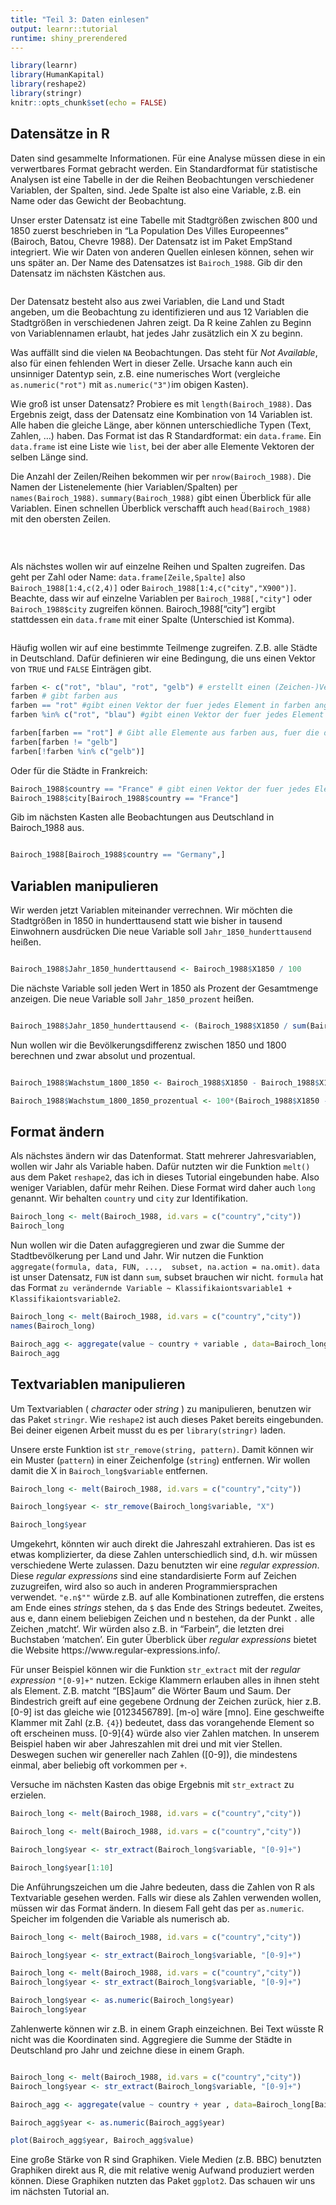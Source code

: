 ```yaml
---
title: "Teil 3: Daten einlesen"
output: learnr::tutorial
runtime: shiny_prerendered
---
```


```r
library(learnr)
library(HumanKapital)
library(reshape2)
library(stringr)
knitr::opts_chunk$set(echo = FALSE)
```


##  Datensätze in R

Daten sind gesammelte Informationen.  Für eine Analyse müssen diese in ein verwertbares Format gebracht werden. Ein Standardformat für statistische Analysen ist eine Tabelle in der die Reihen Beobachtungen verschiedener Variablen, der Spalten, sind. Jede Spalte ist also eine Variable, z.B. ein Name oder das Gewicht der Beobachtung.

Unser erster Datensatz ist eine Tabelle mit Stadtgrößen zwischen 800 und 1850 zuerst beschrieben in "La Population Des Villes Europeennes" (Bairoch, Batou, Chevre 1988). Der Datensatz ist im Paket EmpStand integriert. Wie wir Daten von anderen Quellen einlesen können, sehen wir uns später an. Der Name des Datensatzes ist `Bairoch_1988`. Gib dir den Datensatz im nächsten Kästchen aus. 


```r

```

Der Datensatz besteht also aus zwei Variablen, die Land und Stadt angeben, um die Beobachtung zu identifizieren und aus 12 Variablen die Stadtgrößen in verschiedenen Jahren zeigt. Da R keine Zahlen zu Beginn von Variablennamen erlaubt, hat jedes Jahr zusätzlich ein X zu beginn.

Was auffällt sind die vielen `NA` Beobachtungen. Das steht für _Not Available_, also für einen fehlenden Wert in dieser Zelle. Ursache kann auch ein unsinniger Datentyp sein,  z.B. eine numerisches Wort (vergleiche `as.numeric("rot")` mit `as.numeric("3")`im obigen Kasten).


Wie groß ist unser Datensatz? Probiere es mit `length(Bairoch_1988)`. Das Ergebnis zeigt, dass der Datensatz eine Kombination von 14 Variablen ist. Alle haben die gleiche Länge, aber können unterschiedliche Typen (Text, Zahlen, ...) haben. Das Format ist das R Standardformat: ein `data.frame`. Ein `data.frame` ist eine Liste wie `list`, bei der aber alle Elemente Vektoren der selben Länge sind.

Die Anzahl der Zeilen/Reihen bekommen wir per `nrow(Bairoch_1988)`. Die Namen der Listenelemente (hier Variablen/Spalten) per `names(Bairoch_1988)`. `summary(Bairoch_1988)` gibt einen Überblick für alle Variablen. Einen schnellen Überblick verschafft auch `head(Bairoch_1988)` mit den obersten Zeilen.

```r

```

<br>

Als nächstes wollen wir auf einzelne Reihen und Spalten zugreifen. Das geht per Zahl oder Name: `data.frame[Zeile,Spalte]` also `Bairoch_1988[1:4,c(2,4)]` oder `Bairoch_1988[1:4,c("city","X900")]`. Beachte, dass wir auf einzelne Variablen per `Bairoch_1988[,"city"]` oder `Bairoch_1988$city` zugreifen können. Bairoch_1988["city"] ergibt stattdessen ein `data.frame` mit einer Spalte (Unterschied ist Komma).

```r

```


Häufig wollen wir auf eine bestimmte Teilmenge zugreifen. Z.B. alle Städte in Deutschland. Dafür definieren wir eine Bedingung, die uns einen Vektor von `TRUE` und `FALSE` Einträgen gibt. 


```r

farben <- c("rot", "blau", "rot", "gelb") # erstellt einen (Zeichen-)Vektor mit vier 'string' Eintraegen
farben # gibt farben aus
farben == "rot" #gibt einen Vektor der fuer jedes Element in farben angibt ob dieses gleich 'rot' ist. Dieser Vektor hat daher dieselbe Laenge wie farben
farben %in% c("rot", "blau") #gibt einen Vektor der fuer jedes Element in farben angibt ob dieses gleich 'rot' oder 'blau' ist. Dieser Vektor hat daher dieselbe Laenge wie farben

farben[farben == "rot"] # Gibt alle Elemente aus farben aus, fuer die der durch 'farben == "rot"' erstellte Vektor den Wert TRUE hat
farben[farben != "gelb"] 
farben[!farben %in% c("gelb")] 
```

Oder für die Städte in Frankreich:

```r


Bairoch_1988$country == "France" # gibt einen Vektor der fuer jedes Element in Bairoch_1988$country angibt ob dieses France ist.
Bairoch_1988$city[Bairoch_1988$country == "France"]
```

Gib im nächsten Kasten alle Beobachtungen aus Deutschland in Bairoch_1988 aus.


```r


```

```r

Bairoch_1988[Bairoch_1988$country == "Germany",]
```



##  Variablen manipulieren

Wir werden jetzt Variablen miteinander verrechnen. Wir möchten die Stadtgrößen in 1850 in hunderttausend statt wie bisher in tausend Einwohnern ausdrücken Die neue Variable soll `Jahr_1850_hunderttausend` heißen.

```r


```

```r
Bairoch_1988$Jahr_1850_hunderttausend <- Bairoch_1988$X1850 / 100

```


Die nächste Variable soll jeden Wert in 1850 als Prozent der Gesamtmenge anzeigen. Die neue Variable soll `Jahr_1850_prozent` heißen.

```r


```

```r
Bairoch_1988$Jahr_1850_hunderttausend <- (Bairoch_1988$X1850 / sum(Bairoch_1988$X1850, na.rm = TRUE))*100

```

Nun wollen wir die Bevölkerungsdifferenz zwischen 1850 und 1800 berechnen und zwar absolut und prozentual.

```r


```

```r
Bairoch_1988$Wachstum_1800_1850 <- Bairoch_1988$X1850 - Bairoch_1988$X1800

Bairoch_1988$Wachstum_1800_1850_prozentual <- 100*(Bairoch_1988$X1850 - Bairoch_1988$X1800)/Bairoch_1988$X1800
```




##  Format  ändern

Als nächstes ändern wir das Datenformat. Statt mehrerer Jahresvariablen, wollen wir Jahr als Variable haben. Dafür nutzten wir die Funktion `melt()` aus dem Paket `reshape2`, das ich in dieses Tutorial eingebunden habe. Also weniger Variablen, dafür mehr Reihen. Diese Format wird daher auch `long` genannt. Wir behalten `country` und `city` zur Identifikation.

```r
Bairoch_long <- melt(Bairoch_1988, id.vars = c("country","city"))
Bairoch_long
```

Nun wollen wir die Daten aufaggregieren und zwar die Summe der Stadtbevölkerung per Land und Jahr. Wir nutzen die Funktion `aggregate(formula, data, FUN, ...,  subset, na.action = na.omit)`. `data` ist unser Datensatz, `FUN` ist dann `sum`, subset brauchen wir nicht. `formula` hat das Format `zu verändernde Variable ~ Klassifikaiontsvariable1 + Klassifikaiontsvariable2`.

```r
Bairoch_long <- melt(Bairoch_1988, id.vars = c("country","city"))
names(Bairoch_long)

Bairoch_agg <- aggregate(value ~ country + variable , data=Bairoch_long, FUN = sum)
Bairoch_agg
```


## Textvariablen manipulieren

Um Textvariablen ( _character_ oder _string_ ) zu manipulieren, benutzen wir das Paket `stringr`. Wie `reshape2` ist auch dieses Paket bereits eingebunden. Bei deiner eigenen Arbeit musst du es per `library(stringr)` laden.

Unsere erste Funktion ist `str_remove(string, pattern)`. Damit können wir ein Muster (`pattern`) in einer Zeichenfolge (`string`) entfernen. Wir wollen damit die X in `Bairoch_long$variable` entfernen.

```r
Bairoch_long <- melt(Bairoch_1988, id.vars = c("country","city"))

Bairoch_long$year <- str_remove(Bairoch_long$variable, "X")

Bairoch_long$year 
```

Umgekehrt, könnten wir auch direkt die Jahreszahl extrahieren. Das ist es etwas komplizierter, da diese Zahlen unterschiedlich sind, d.h. wir müssen verschiedene Werte zulassen. Dazu benutzten wir eine _regular expression_. Diese _regular expressions_ sind eine standardisierte Form auf Zeichen zuzugreifen, wird also so auch in anderen Programmiersprachen verwendet. `"e.n$""` würde z.B. auf alle Kombinationen zutreffen, die erstens am Ende eines _strings_ stehen, da `$` das Ende des Strings bedeutet. Zweites, aus e, dann einem beliebigen Zeichen und n bestehen, da der Punkt `.` alle Zeichen ‚matcht‘. Wir würden also z.B. in "Farbein", die letzten drei Buchstaben 'matchen'.  Ein guter Überblick über _regular expressions_ bietet die Website https://www.regular-expressions.info/.

Für unser Beispiel können wir die Funktion `str_extract` mit der _regular expression_ `"[0-9]+"` nutzen. Eckige Klammern erlauben alles in ihnen steht als Element. Z.B. matcht "[BS]aum" die Wörter Baum und Saum. Der Bindestrich greift auf eine gegebene Ordnung der Zeichen zurück, hier z.B. [0-9] ist das gleiche wie [0123456789]. [m-o] wäre [mno]. Eine geschweifte Klammer mit Zahl (z.B. `{4}`) bedeutet, dass das vorangehende Element so oft erscheinen muss. [0-9]{4} würde also vier Zahlen matchen. In unserem Beispiel haben wir aber Jahreszahlen mit drei und mit vier Stellen. Deswegen suchen wir genereller nach Zahlen ([0-9]), die mindestens einmal, aber beliebig oft vorkommen per `+`.

Versuche im nächsten Kasten das obige Ergebnis mit `str_extract` zu erzielen.

```r
Bairoch_long <- melt(Bairoch_1988, id.vars = c("country","city"))


```

```r
Bairoch_long <- melt(Bairoch_1988, id.vars = c("country","city"))

Bairoch_long$year <- str_extract(Bairoch_long$variable, "[0-9]+")

Bairoch_long$year[1:10]
```

Die Anführungszeichen um die Jahre bedeuten, dass die Zahlen von R als Textvariable gesehen werden. Falls wir diese als Zahlen verwenden wollen, müssen wir das Format ändern. In diesem Fall geht das per `as.numeric`. Speicher im folgenden die Variable als numerisch ab.

```r
Bairoch_long <- melt(Bairoch_1988, id.vars = c("country","city"))

Bairoch_long$year <- str_extract(Bairoch_long$variable, "[0-9]+")

```

```r
Bairoch_long <- melt(Bairoch_1988, id.vars = c("country","city"))
Bairoch_long$year <- str_extract(Bairoch_long$variable, "[0-9]+")

Bairoch_long$year <- as.numeric(Bairoch_long$year)
Bairoch_long$year 
```


Zahlenwerte können wir z.B. in einem Graph einzeichnen. Bei Text wüsste R nicht was die Koordinaten sind. Aggregiere die Summe der Städte in Deutschland pro Jahr und zeichne diese in einem Graph.

```r




```

```r
Bairoch_long <- melt(Bairoch_1988, id.vars = c("country","city"))
Bairoch_long$year <- str_extract(Bairoch_long$variable, "[0-9]+")

Bairoch_agg <- aggregate(value ~ country + year , data=Bairoch_long[Bairoch_long$country=="Germany",], FUN = sum)

Bairoch_agg$year <- as.numeric(Bairoch_agg$year)

plot(Bairoch_agg$year, Bairoch_agg$value)

```


Eine große Stärke von R sind Graphiken. Viele Medien (z.B. BBC) benutzten Graphiken direkt aus R, die mit relative wenig Aufwand produziert werden können. Diese Graphiken nutzten das Paket `ggplot2`. Das schauen wir uns im nächsten Tutorial an. 


